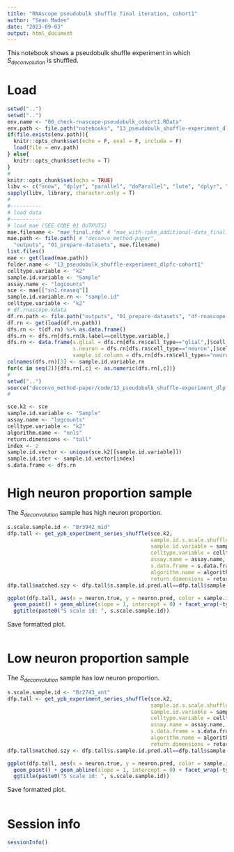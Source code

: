 ```yaml
---
title: "RNAscope pseudobulk shuffle final iteration, cohort1"
author: "Sean Maden"
date: "2023-09-03"
output: html_document
---
```


This notebook shows a pseudobulk shuffle experiment in which $S_{deconvolution}$ is shuffled.

# Load

```r
setwd("..")
setwd("..")
env.name <- "00_check-rnascope-pseudobulk_cohort1.RData"
env.path <- file.path("notebooks", "13_pseudobulk_shuffle-experiment_dlpfc-cohort1", env.name)
if(file.exists(env.path)){
  knitr::opts_chunk$set(echo = F, eval = F, include = F)
  load(file = env.path)
} else{
  knitr::opts_chunk$set(echo = T)
}
# 
knitr::opts_chunk$set(echo = TRUE)
libv <- c("snow", "dplyr", "parallel", "doParallel", "lute", "dplyr", "scuttle")
sapply(libv, library, character.only = T)
# 
#----------
# load data
#----------
# load mae (SEE CODE 01 OUTPUTS)
mae.filename <- "mae_final.rda" # "mae_with-rpkm_additional-data_final.rda"
mae.path <- file.path( # "deconvo_method-paper", 
  "outputs", "01_prepare-datasets", mae.filename)
list.files()
mae <- get(load(mae.path))
folder.name <- "13_pseudobulk_shuffle-experiment_dlpfc-cohort1"
celltype.variable <- "k2"
sample.id.variable <- "Sample"
assay.name <- "logcounts"
sce <- mae[["sn1.rnaseq"]]
sample.id.variable.rn <- "sample.id"
celltype.variable <- "k2"
# df.rnascope.kdata
df.rn.path <- file.path("outputs", "01_prepare-datasets", "df-rnascope-info_cohort1.rda")
df.rn <- get(load(df.rn.path))
dfs.rn <- t(df.rn) %>% as.data.frame()
dfs.rn <- dfs.rn[dfs.rn$k.label==celltype.variable,]
dfs.rn <- data.frame(s.glial = dfs.rn[dfs.rn$cell_type=="glial",]$cell_size,
                     s.neuron = dfs.rn[dfs.rn$cell_type=="neuron",]$cell_size,
                     sample.id.column = dfs.rn[dfs.rn$cell_type=="neuron",]$sample_id)
colnames(dfs.rn)[3] <- sample.id.variable.rn
for(c in seq(2)){dfs.rn[,c] <- as.numeric(dfs.rn[,c])}
# 
setwd("..")
source("deconvo_method-paper/code/13_pseudobulk_shuffle-experiment_dlpfc-cohort1/00_parameters-pseudobulk.R")
# 
```

```r
sce.k2 <- sce
sample.id.variable <- "Sample"
assay.name <- "logcounts"
celltype.variable <- "k2"
algorithm.name <- "nnls"
return.dimensions <- "tall"
index <- 2
sample.id.vector <- unique(sce.k2[[sample.id.variable]])
sample.id.iter <- sample.id.vector[index]
s.data.frame <- dfs.rn
```

# High neuron proportion sample

The $S_{deconvolution}$ sample has high neuron proportion.

```r
s.scale.sample.id <- "Br3942_mid"
dfp.tall <- get_ypb_experiment_series_shuffle(sce.k2, 
                                              sample.id.s.scale.shuffle.reference = s.scale.sample.id,
                                              sample.id.variable = sample.id.variable,
                                              celltype.variable = celltype.variable,
                                              assay.name = assay.name,
                                              s.data.frame = s.data.frame,
                                              algorithm.name = algorithm.name,
                                              return.dimensions = return.dimensions)
dfp.tall$matched.szy <- dfp.tall$s.sample.id.pred.all==dfp.tall$sample.id
```

```r
ggplot(dfp.tall, aes(x = neuron.true, y = neuron.pred, color = sample.id, size = matched.szy)) + 
  geom_point() + geom_abline(slope = 1, intercept = 0) + facet_wrap(~type) +
  ggtitle(paste0("S scale id: ", s.scale.sample.id))
```

Save formatted plot.

```r

```

# Low neuron proportion sample

The $S_{deconvolution}$ sample has low neuron proportion.

```r
s.scale.sample.id <- "Br2743_ant"
dfp.tall <- get_ypb_experiment_series_shuffle(sce.k2, 
                                              sample.id.s.scale.shuffle.reference = s.scale.sample.id,
                                              sample.id.variable = sample.id.variable,
                                              celltype.variable = celltype.variable,
                                              assay.name = assay.name,
                                              s.data.frame = s.data.frame,
                                              algorithm.name = algorithm.name,
                                              return.dimensions = return.dimensions)
dfp.tall$matched.szy <- dfp.tall$s.sample.id.pred.all==dfp.tall$sample.id
```

```r
ggplot(dfp.tall, aes(x = neuron.true, y = neuron.pred, color = sample.id, size = matched.szy)) + 
  geom_point() + geom_abline(slope = 1, intercept = 0) + facet_wrap(~type) +
  ggtitle(paste0("S scale id: ", s.scale.sample.id))
```

Save formatted plot. 

```r

```

# Session info

```r
sessionInfo()
```